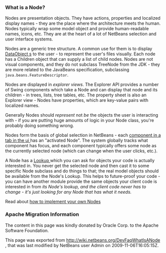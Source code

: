 <!--

    Licensed to the Apache Software Foundation (ASF) under one
    or more contributor license agreements.  See the NOTICE file
    distributed with this work for additional information
    regarding copyright ownership.  The ASF licenses this file
    to you under the Apache License, Version 2.0 (the
    "License"); you may not use this file except in compliance
    with the License.  You may obtain a copy of the License at

      http://www.apache.org/licenses/LICENSE-2.0

    Unless required by applicable law or agreed to in writing,
    software distributed under the License is distributed on an
    "AS IS" BASIS, WITHOUT WARRANTIES OR CONDITIONS OF ANY
    KIND, either express or implied.  See the License for the
    specific language governing permissions and limitations
    under the License.

-->

===What is a Node?===

Nodes are presentation objects.  They have actions, properties and localized display names - they are the place where the architecture meets the human.  Nodes typically wrap some model object and provide human-readable names, icons, etc.  They are at the heart of a lot of NetBeans selection and user interface systems.

Nodes are a generic tree structure.  A common use for them is to display [[DevFaqDataObject |  DataObject ]]s to the user - to represent the user's files visually.  Each node has a Children object that can supply a list of child nodes.  Nodes are not visual components, and they do not subclass TreeNode from the JDK - they are more related to the JavaBeans specification, subclassing <tt>java.beans.FeatureDescriptor</tt>.

Nodes are displayed in ''explorer views''.  The Explorer API provides a number of Swing components which take a Node and can display that node and its children - in trees, lists, tree tables, etc.  The property sheet is also an Explorer view - Nodes have properties, which are key-value pairs with localized names.

Generally Nodes should ''represent'' not ''be'' the objects the user is interacting with - if you are putting huge amounts of logic in your Node class, you're probably doing something wrong.

Nodes form the basis of global selection in NetBeans - each [[DevFaqWindowsTopComponent |  component in a tab in the ui ]] has an "activated Node".  The system globally tracks what component has focus, and each component typically offers some node as the currently selected node (which can change when the user clicks, etc.).

A Node has a [[DevFaqLookup |  Lookup ]] which you can ask for objects your code is actually interested in.  You never get the selected node and then cast it to some specific Node subclass and do things to that;  the real model objects should be available from the Node's Lookup.  This helps to future-proof your code - you can have another module provide the same objects your client code is interested in from ''its</tt> Node's lookup, and the client code never has to change - it's just looking for any Node that has what it needs.''

Read about [[DevFaqNodeSubclass |  how to implement your own Nodes ]]

===Apache Migration Information===

The content in this page was kindly donated by Oracle Corp. to the
Apache Software Foundation.

This page was exported from http://wiki.netbeans.org/DevFaqWhatIsANode , 
that was last modified by NetBeans user Admin 
on 2009-11-06T16:05:15Z.

